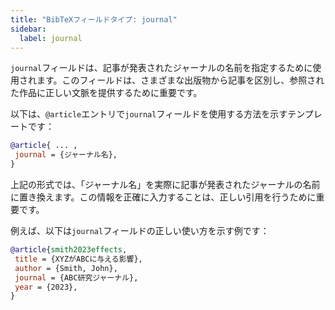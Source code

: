 ```yaml
---
title: "BibTeXフィールドタイプ: journal"
sidebar:
  label: journal
---
```



`journal`フィールドは、記事が発表されたジャーナルの名前を指定するために使用されます。このフィールドは、さまざまな出版物から記事を区別し、参照された作品に正しい文脈を提供するために重要です。

<CiteDrive/>

以下は、`@article`エントリで`journal`フィールドを使用する方法を示すテンプレートです：

```bibtex
@article{ ... ,
 journal = {ジャーナル名},
}
```

上記の形式では、「ジャーナル名」を実際に記事が発表されたジャーナルの名前に置き換えます。この情報を正確に入力することは、正しい引用を行うために重要です。

例えば、以下は`journal`フィールドの正しい使い方を示す例です：

```bibtex
@article{smith2023effects,
 title = {XYZがABCに与える影響},
 author = {Smith, John},
 journal = {ABC研究ジャーナル},
 year = {2023},
}
```
